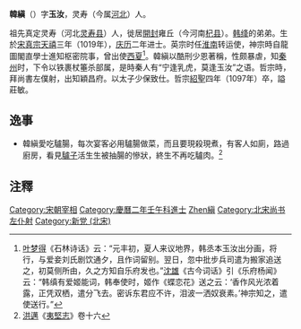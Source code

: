 '''韓縝'''（{{bd|1019年||1097年||catIdx=Han韓縝}}）字'''玉汝'''，灵寿（今属[[河北|河北]]）人。

祖先真定灵寿（河北[[灵寿县|灵寿县]]）人，徙居[[開封|開封]]雍丘（今河南[[杞县|杞县]]）。[[韩绛|韩绛]]的弟弟。生於[[宋真宗|宋真宗]][[天禧_(北宋)|天禧]]三年（1019年），[[庆历|庆历]]二年进士。英宗时任[[淮南|淮南]]转运使，神宗時自龍圖閣直學士進知枢密院事，曾出使[[西夏|西夏]]<ref>[[叶梦得|叶梦得]]《石林诗话》云：“元丰初，夏人来议地界，韩丞本玉汝出分画，将行，与爱妾刘氏剧饮通夕，且作词留别。翌日，忽中批步兵司遣为搬家追送之，初莫侧所由，久之方知自乐府发也。”[[沈雄|沈雄]]《古今词话》引《乐府杨闻》云：“韩缜有爱姬能词，韩奉使时，姬作《蝶恋花》送之云：‘香作风光浓着露，正凭双栖，遣分飞去。密诉东君应不许，泪波一洒奴衰素。’神宗知之，遣使送行。”</ref>。韓縝以酷刑少恩著稱，性颇暴虐，知[[秦州|秦州]]时，下令以铁裹杖箠杀部属，是時秦人有“宁逢乳虎，莫逢玉汝”之语。哲宗時，拜尚書左僕射，出知穎昌府。以太子少保致仕。哲宗[[紹聖|紹聖]]四年（1097年）卒，謚莊敏。

==逸事==
*韓縝愛吃驢腸，每次宴客必用驢腸做菜，而且要現殺現煮，有客人如廁，路過廚房，看見[[驢子|驢子]]活生生被抽腸的慘狀，終生不再吃驢肉。<ref>[[洪邁|洪邁]]《[[夷堅志|夷堅志]]》卷十六</ref>
==注釋==
{{reflist|1}}

{{start box}}
{{s-before|[[蔡确|蔡确]]}}
{{s-title|[[北宋|北宋]][[尚书右仆射兼中书侍郎|尚书右仆射兼中书侍郎]]|1085年—1086年}}
{{s-after|[[吕公著|吕公著]]}}
{{end box}}
{{DEFAULTSORT:Han韓縝}}
[[Category:宋朝宰相|Category:宋朝宰相]]
[[Category:慶曆二年壬午科進士|Category:慶曆二年壬午科進士]]
[[Category:韓姓|Zhen縝]]
[[Category:北宋尚书左仆射|Category:北宋尚书左仆射]]
[[Category:新党_(北宋)|Category:新党 (北宋)]]